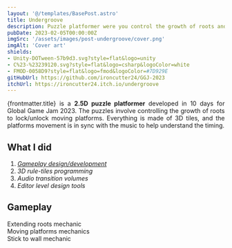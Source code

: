 ```yaml
---
layout: '@/templates/BasePost.astro'
title: Undergroove
description: Puzzle platformer were you control the growth of roots and root yourself to moving platforms to traverse the environment.
pubDate: 2023-02-05T00:00:00Z
imgSrc: '/assets/images/post-undergroove/cover.png'
imgAlt: 'Cover art'
shields:
- Unity-DOTween-57b9d3.svg?style=flat&logo=unity
- C%23-%23239120.svg?style=flat&logo=csharp&logoColor=white
- FMOD-0058D9?style=flat&logo=fmod&logoColor=#7D929E
gitHubUrl: https://github.com/ironcutter24/GGJ-2023
itchUrl: https://ironcutter24.itch.io/undergroove
---
```



<div style="text-align: justify">
  {frontmatter.title} is a <b>2.5D puzzle platformer</b> developed in 10 days for Global Game Jam 2023.
  The puzzles involve controlling the growth of roots to lock/unlock moving platforms.
  Everything is made of 3D tiles, and the platforms movement is in sync with the music to help understand the timing.
</div>

<StoreLinkBanner
  gitHubUrl='https://github.com/ironcutter24/GGJ-2023'
  playStoreUrl=''
  itchUrl='https://ironcutter24.itch.io/undergroove'
/>

<ProjectDetails
  role='Lead Developer, Gameplay Designer'
  company='N/A'
  platforms='PC - Linux'
  time='10 days'
/>

## What I did

1. [*Gameplay design/development*](#gameplay)
2. *3D rule-tiles programming*
3. *Audio transition volumes*
4. *Editor level design tools*

## Gameplay

Extending roots mechanic  
Moving platforms mechanics  
Stick to wall mechanic  
